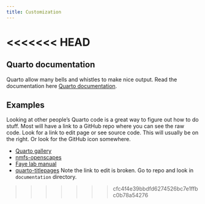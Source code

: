 ```yaml
---
title: Customization
---
```


<<<<<<< HEAD
=======
## Quarto documentation

Quarto allow many bells and whistles to make nice output. Read the documentation here [Quarto documentation](https://quarto.org/docs/guide/).

## Examples

Looking at other people's Quarto code is a great way to figure out how to do stuff. Most will have a link to a GitHub repo where you can see the raw code. Look for a link to edit page or see source code. This will usually be on the right. Or look for the GitHub icon somewhere.

* [Quarto gallery](https://quarto.org/docs/gallery/)
* [nmfs-openscapes](https://nmfs-openscapes.github.io/)
* [Faye lab manual](https://thefaylab.github.io/lab-manual/)
* [quarto-titlepages](https://nmfs-opensci.github.io/quarto_titlepages/) Note the link to edit is broken. Go to repo and look in `documentation` directory.

>>>>>>> cfc4f4e39bbdfd6274526bc7e1ffbc0b78a54276
